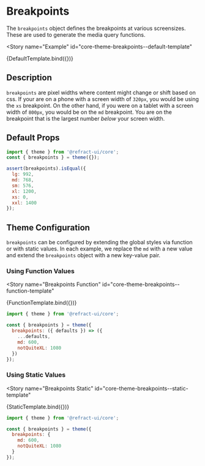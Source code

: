 # Breakpoints


<BreadCrumb
  token="breakpoints"
/>

The `breakpoints` object defines the breakpoints at various screensizes. These are used to generate the media query functions.

<Story
  name="Example"
  id="core-theme-breakpoints--default-template"
>
  {DefaultTemplate.bind({})}
</Story>

## Description

`breakpoints` are pixel widths where content might change or shift based on css. If your are on a phone with a screen width of `320px`, you would be using the `xs` breakpoint. On the other hand, if you were on a tablet with a screen width of `800px`, you would be on the `md` breakpoint. You are on the breakpoint that is the largest number *below* your screen width.

## Default Props

``` js
import { theme } from '@refract-ui/core';
const { breakpoints } = theme({});

assert(breakpoints).isEqual({
  lg: 992,
  md: 768,
  sm: 576,
  xl: 1200,
  xs: 0,
  xxl: 1400
});
```

## Theme Configuration

`breakpoints` can be configured by extending the global styles via function or with static values. In each example, we replace the `md` with a new value and extend the `breakpoints` object with a new key-value pair.

### Using Function Values

<Story
  name="Breakpoints Function"
  id="core-theme-breakpoints--function-template"
>
  {FunctionTemplate.bind({})}
</Story>

``` js
import { theme } from '@refract-ui/core';

const { breakpoints } = theme({
  breakpoints: ({ defaults }) => ({
    ...defaults,
    md: 600,
    notQuiteXL: 1080
  })
});
```

### Using Static Values

<Story
  name="Breakpoints Static"
  id="core-theme-breakpoints--static-template"
>
  {StaticTemplate.bind({})}
</Story>

``` js
import { theme } from '@refract-ui/core';

const { breakpoints } = theme({
  breakpoints: {
    md: 600,
    notQuiteXL: 1080
  }
});
```
